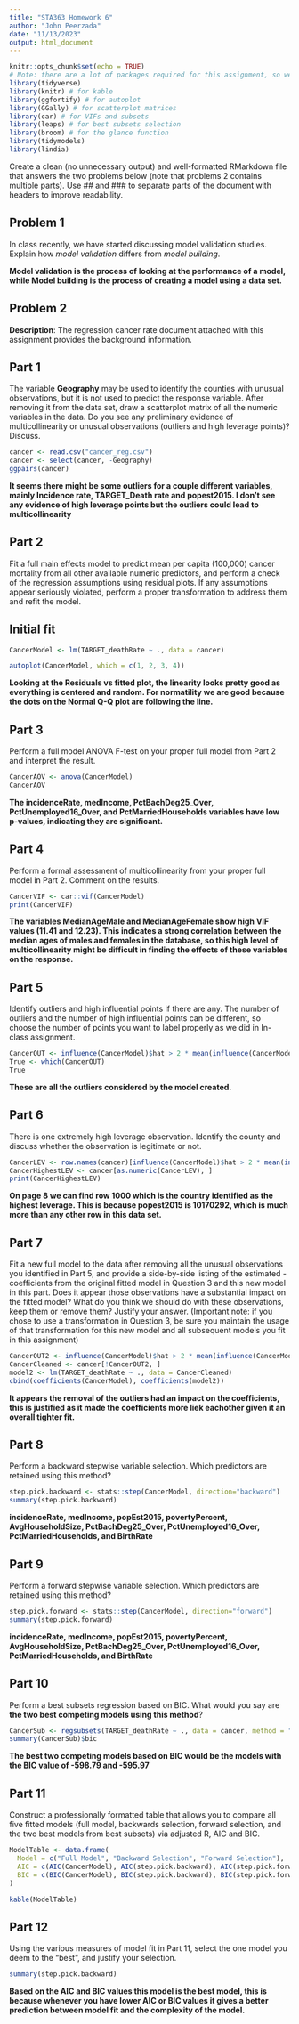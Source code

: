---
title: "STA363 Homework 6"
author: "John Peerzada"
date: "11/13/2023"
output: html_document
---

```{r setup, include=FALSE}
knitr::opts_chunk$set(echo = TRUE)
# Note: there are a lot of packages required for this assignment, so we have labeled what each is used for
library(tidyverse)
library(knitr) # for kable
library(ggfortify) # for autoplot
library(GGally) # for scatterplot matrices
library(car) # for VIFs and subsets
library(leaps) # for best subsets selection
library(broom) # for the glance function
library(tidymodels)
library(lindia)
```

Create a clean (no unnecessary output) and well-formatted RMarkdown file that answers the two problems below (note that problems 2 contains multiple parts). Use ## and ### to separate parts of the document with headers to improve readability. 


## Problem 1

In class recently, we have started discussing model validation studies. Explain how *model validation* differs from *model building*.

**Model validation is the process of looking at the performance of a model, while Model building is the process of creating a model using a data set.**


## Problem 2

**Description**: The regression cancer rate document attached with this assignment provides the background information. 


## Part 1

The variable **Geography** may be used to identify the counties with unusual observations, but it is not used to predict the response variable. After removing it from the data set, draw a scatterplot matrix of all the numeric variables in the data. Do you see any preliminary evidence of multicollinearity or unusual observations (outliers and high leverage points)?  Discuss.


```{r, cache= TRUE, message= FALSE}
cancer <- read.csv("cancer_reg.csv")
cancer <- select(cancer, -Geography)
ggpairs(cancer)

```

**It seems there might be some outliers for a couple different variables, mainly Incidence rate, TARGET_Death rate and popest2015. I don't see any evidence of high leverage points but the outliers could lead to multicollinearity**

## Part 2

Fit a full main effects model to predict mean per capita (100,000) cancer mortality from all other available numeric predictors, and perform a check of the regression assumptions using residual plots. If any assumptions appear seriously violated, perform a proper transformation to address them and refit the model.

## Initial fit

```{r, cache= TRUE}
CancerModel <- lm(TARGET_deathRate ~ ., data = cancer)

autoplot(CancerModel, which = c(1, 2, 3, 4))
```

**Looking at the Residuals vs fitted plot, the linearity looks pretty good as everything is centered and random. For normatility we are good because the dots on the Normal Q-Q plot are following the line. **

## Part 3

Perform a full model ANOVA F-test on your proper full model from Part 2 and interpret the result. 


```{r, cache= TRUE}
CancerAOV <- anova(CancerModel)
CancerAOV
```

**The incidenceRate, medIncome, PctBachDeg25_Over, PctUnemployed16_Over, and PctMarriedHouseholds variables have low p-values, indicating they are significant. **

## Part 4

Perform a formal assessment of multicollinearity from your proper full model in Part 2.  Comment on the results. 


```{r, cache= TRUE}
CancerVIF <- car::vif(CancerModel)
print(CancerVIF)
```

**The variables MedianAgeMale and MedianAgeFemale show high VIF values (11.41 and 12.23). This indicates a strong correlation between the median ages of males and females in the database, so this high level of multicollinearity might be difficult in finding the effects of these variables on the response.**

## Part 5

Identify outliers and high influential points if there are any. The number of outliers and the number of high influential points can be different, so choose the number of points you want to label properly as we did in In-class assignment.


```{r, cache= TRUE}
CancerOUT <- influence(CancerModel)$hat > 2 * mean(influence(CancerModel)$hat)
True <- which(CancerOUT)
True
```

**These are all the outliers considered by the model created.**

## Part 6 

There is one extremely high leverage observation. Identify the county and discuss whether the observation is legitimate or not. 


```{r}
CancerLEV <- row.names(cancer)[influence(CancerModel)$hat > 2 * mean(influence(CancerModel)$hat)]
CancerHighestLEV <- cancer[as.numeric(CancerLEV), ]
print(CancerHighestLEV)
```

**On page 8 we can find row 1000 which is the country identified as the highest leverage. This is because popest2015 is 10170292, which is much more than any other row in this data set.**


## Part 7

Fit a new full model to the data after removing all the unusual observations you identified in Part 5, and provide a side-by-side listing of the estimated -coefficients from the original fitted model in Question 3 and this new model in this part.  Does it appear those observations have a substantial impact on the fitted model?  What do you think we should do with these observations, keep them or remove them?  Justify your answer. (Important note: if you chose to use a transformation in Question 3, be sure you maintain the usage of that transformation for this new model and all subsequent models you fit in this assignment)


```{r}
CancerOUT2 <- influence(CancerModel)$hat > 2 * mean(influence(CancerModel)$hat)
CancerCleaned <- cancer[!CancerOUT2, ]
model2 <- lm(TARGET_deathRate ~ ., data = CancerCleaned)
cbind(coefficients(CancerModel), coefficients(model2))
```

**It appears the removal of the outliers had an impact on the coefficients, this is justified as it made the coefficients more liek eachother given it an overall tighter fit.**

## Part 8

Perform a backward stepwise variable selection.  Which predictors are retained using this method?

```{r}
step.pick.backward <- stats::step(CancerModel, direction="backward")
summary(step.pick.backward)

```

**incidenceRate, medIncome, popEst2015, povertyPercent, AvgHouseholdSize, PctBachDeg25_Over, PctUnemployed16_Over, PctMarriedHouseholds, and BirthRate**

## Part 9

Perform a forward stepwise variable selection.  Which predictors are retained using this method?

```{r}
step.pick.forward <- stats::step(CancerModel, direction="forward")
summary(step.pick.forward)
```
**incidenceRate, medIncome, popEst2015, povertyPercent, AvgHouseholdSize, PctBachDeg25_Over, PctUnemployed16_Over, PctMarriedHouseholds, and BirthRate**

## Part 10

Perform a best subsets regression based on BIC.  What would you say are **the two best competing models using this method**?


```{r}
CancerSub <- regsubsets(TARGET_deathRate ~ ., data = cancer, method = "exhaustive", nvmax = 10)
summary(CancerSub)$bic
```

**The best two competing models based on BIC would be the models with the BIC value of -598.79 and -595.97**


## Part 11

Construct a professionally formatted table that allows you to compare all five fitted models (full model, backwards selection, forward selection, and the two best models from best subsets) via adjusted R, AIC and BIC.

```{r}
ModelTable <- data.frame(
  Model = c("Full Model", "Backward Selection", "Forward Selection"),
  AIC = c(AIC(CancerModel), AIC(step.pick.backward), AIC(step.pick.forward)),
  BIC = c(BIC(CancerModel), BIC(step.pick.backward), BIC(step.pick.forward))
)

kable(ModelTable)
```


## Part 12

Using the various measures of model fit in Part 11, select the one model you deem to the “best”, and justify your selection.


```{r}
summary(step.pick.backward)
```

**Based on the AIC and BIC values this model is the best model, this is because whenever you have lower AIC or BIC values it gives a better prediction between model fit and the complexity of the model. **
